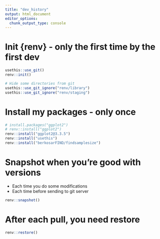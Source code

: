 ```yaml
---
title: "dev_history"
output: html_document
editor_options: 
  chunk_output_type: console
---
```


# Init {renv} - only the first time by the first dev

```r
usethis::use_git()
renv::init()

# Hide some directories from git
usethis::use_git_ignore("renv/library")
usethis::use_git_ignore("renv/staging")
```

# Install my packages - only once

```r
# install.packages("ggplot2")
# renv::install("ggplot2")
renv::install("ggplot2@3.3.5")
renv::install("usethis")
renv::install("berkosarFIND/findsamplesize")
```



# Snapshot when you're good with versions

- Each time you do some modifications
- Each time before sending to git server
```r
renv::snapshot()
```

# After each pull, you need restore

```r
renv::restore()
```


